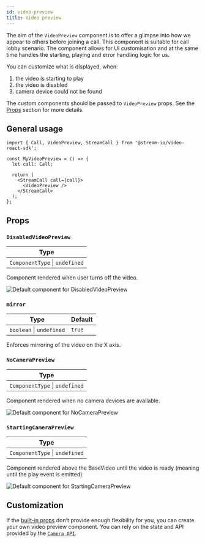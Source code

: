 ```yaml
---
id: video-preview
title: Video preview
---
```



The aim of the `VideoPreview` component is to offer a glimpse into how we appear to others before joining a call. This component is suitable for call lobby scenario. The component allows for UI customisation and at the same time handles the starting, playing and error handling logic for us.

You can customize what is displayed, when:

1. the video is starting to play
2. the video is disabled
3. camera device could not be found

The custom components should be passed to `VideoPreview` props. See the [Props](./#props) section for more details.

## General usage

```tsx
import { Call, VideoPreview, StreamCall } from '@stream-io/video-react-sdk';

const MyVideoPreview = () => {
  let call: Call;

  return (
    <StreamCall call={call}>
      <VideoPreview />
    </StreamCall>
  );
};
```

## Props

### `DisabledVideoPreview`

| Type                           |
| ------------------------------ |
| `ComponentType` \| `undefined` |

Component rendered when user turns off the video.

<img
  src={DisabledVideoPreview}
  alt="Default component for DisabledVideoPreview"
  width={300}
/>

### `mirror`

| Type                     | Default |
| ------------------------ | ------- |
| `boolean` \| `undefined` | `true`  |

Enforces mirroring of the video on the X axis.

### `NoCameraPreview`

| Type                           |
| ------------------------------ |
| `ComponentType` \| `undefined` |

Component rendered when no camera devices are available.

<img
  src={NoCameraPreview}
  alt="Default component for NoCameraPreview"
  width={300}
/>

### `StartingCameraPreview`

| Type                           |
| ------------------------------ |
| `ComponentType` \| `undefined` |

Component rendered above the BaseVideo until the video is ready (meaning until the play event is emitted).

<img
  src={StartingCameraPreview}
  alt="Default component for StartingCameraPreview"
  width={300}
/>

## Customization

If the [built-in props](#props) don't provide enough flexibility for you, you can create your own video preview component.
You can rely on the state and API provided by the [`Camera API`](../../../guides/camera-and-microphone).
